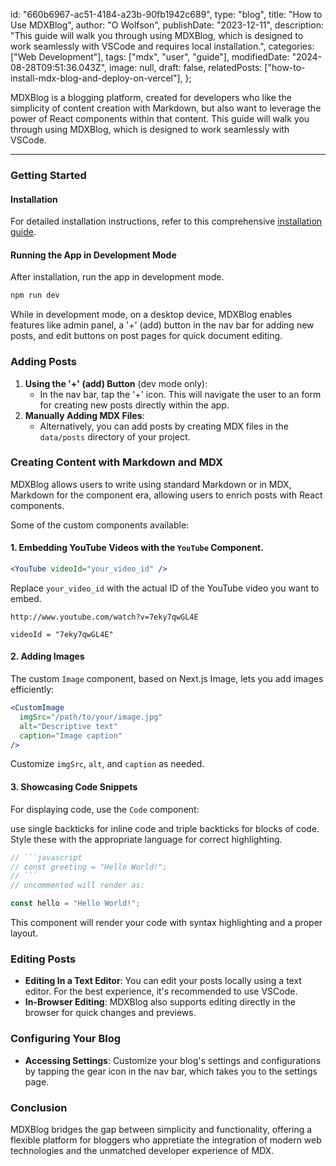   id: "660b6967-ac51-4184-a23b-90fb1942c689",
  type: "blog",
  title: "How to Use MDXBlog",
  author: "O Wolfson",
  publishDate: "2023-12-11",
  description:
    "This guide will walk you through using MDXBlog, which is designed to work seamlessly with VSCode and requires local installation.",
  categories: ["Web Development"],
  tags: ["mdx", "user", "guide"],
  modifiedDate: "2024-08-28T09:51:36.043Z",
  image: null,
  draft: false,
  relatedPosts: ["how-to-install-mdx-blog-and-deploy-on-vercel"],
};


MDXBlog is a blogging platform, created for developers who like the simplicity of content creation with Markdown, but also want to leverage the power of React components within that content. This guide will walk you through using MDXBlog, which is designed to work seamlessly with VSCode.

---

### Getting Started

#### Installation

For detailed installation instructions, refer to this comprehensive [installation guide](/blog/how-to-install-mdx-blog-and-deploy-on-vercel).

#### Running the App in Development Mode

After installation, run the app in development mode.

```bash
npm run dev
```

While in development mode, on a desktop device, MDXBlog enables features like admin panel, a '+' (add) button in the nav bar for adding new posts, and edit buttons on post pages for quick document editing.

### Adding Posts

1. **Using the '+' (add) Button** (dev mode only):
   - In the nav bar, tap the '+' icon. This will navigate the user to an form for creating new posts directly within the app.
2. **Manually Adding MDX Files**:
   - Alternatively, you can add posts by creating MDX files in the `data/posts` directory of your project.

### Creating Content with Markdown and MDX

MDXBlog allows users to write using standard Markdown or in MDX, Markdown for the component era, allowing users to enrich posts with React components.

Some of the custom components available:

#### 1. Embedding YouTube Videos with the `YouTube` Component.

```jsx
<YouTube videoId="your_video_id" />
```

Replace `your_video_id` with the actual ID of the YouTube video you want to embed.

```text
http://www.youtube.com/watch?v=7eky7qwGL4E

videoId = "7eky7qwGL4E"
```

#### 2. Adding Images

The custom `Image` component, based on Next.js Image, lets you add images efficiently:

```jsx
<CustomImage
  imgSrc="/path/to/your/image.jpg"
  alt="Descriptive text"
  caption="Image caption"
/>
```

Customize `imgSrc`, `alt`, and `caption` as needed.

#### 3. Showcasing Code Snippets

For displaying code, use the `Code` component:

use single backticks for inline code and triple backticks for blocks of code. Style these with the appropriate language for correct highlighting.

````javascript
// ```javascript
// const greeting = "Hello World!";
// ```
// uncommented will render as:

const hello = "Hello World!";
````

This component will render your code with syntax highlighting and a proper layout.

### Editing Posts

- **Editing In a Text Editor**: You can edit your posts locally using a text editor. For the best experience, it's recommended to use VSCode.
- **In-Browser Editing**: MDXBlog also supports editing directly in the browser for quick changes and previews.

### Configuring Your Blog

- **Accessing Settings**: Customize your blog's settings and configurations by tapping the gear icon in the nav bar, which takes you to the settings page.

### Conclusion

MDXBlog bridges the gap between simplicity and functionality, offering a flexible platform for bloggers who appretiate the integration of modern web technologies and the unmatched developer experience of MDX.
